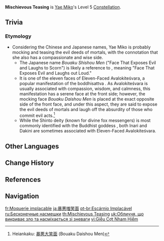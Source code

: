 {{Constellation Infobox
|image       = Constellation Mischievous Teasing.png
|description = Increases the Level of [[Great Secret Art: Tenko Kenshin]] by 3.<br>Maximum upgrade level is 15.
|level       = 5
|character   = Yae Miko
|utility1    = Talent Level Increase
|utility2    = Elemental Burst Level Increase
}}
'''Mischievous Teasing''' is [[Yae Miko]]'s Level 5 [[Constellation]].

==Trivia==
===Etymology===
*Considering the Chinese and Japanese names, Yae Miko is probably mocking and teasing the evil deeds of mortals, with the connotation that she also has a compassionate and wise side.
** The Japanese name ''Bouaku Shishou Men'' ("Face That Exposes Evil and Laughs to Scorn") is likely a reference to {{lang|''Bouaku Daishou Men''|ja=暴悪大笑面}}, meaning "Face That Exposes Evil and Laughs out Loud."
** It is one of the eleven faces of Eleven-Faced Avalokiteśvara, a popular manifestation of the boddhisattva {{w|Avalokiteśvara#Manifestations|Avalokiteśvara}}. As Avalokiteśvara is usually associated with compassion, wisdom, and calmness, this manifestation has a serene face at the front side; however, the mocking face ''Bouaku Daishou Men'' is placed at the exact opposite side of the front face, and under this aspect, they are said to expose the evil deeds of mortals and laugh off the absurdity of those who commit evil acts.<ref>Heiankaku: [https://www.e-gojokai.com/staff/bzan4uym06qlw8qb1mlc/ 暴悪大笑面] (Bouaku Daishou Men)</ref>
** While the Shinto deity {{w|Inari Ōkami|Inari}} (known for divine fox messengers) is most commonly identified with the Buddhist goddess {{w|Dakini}}, both Inari and Dakini are sometimes associated with Eleven-Faced Avalokiteśvara.

==Other Languages==
{{Other Languages
|en      = Mischievous Teasing
|zhs     = 暴恶嗤笑面
|zhs_rm  = Bào'è Chīxiào Miàn
|zht     = 暴惡嗤笑面
|zht_rm  = Bào'è Chīxiào Miàn
|zh_tl   = Face That Exposes Evil and Laughs to Scorn{{Sino|zh|ja}}
|ja      = 暴悪嗤笑面
|ja_rm   = Bouaku Shishou Men{{Assumed}}
|ja_tl   = Face That Exposes Evil and Laughs to Scorn
|ja_note = {{ja|暴|tl=to expose}} also means "violence." It is therefore not impossible to be interpreted that it is her mocking face that is violent and evil, although it does not accord with the name's possible etymology. See the [[#Etymology|Etymology section]].
|ko      = 폭악 조소의 가면
|ko_rm   = Pok'ak Joso-ui Gamyeon
|ko_tl   = Mask of Vicious Ridicule
|es      = Burla despiadada
|es_tl   = Ruthless Mockery
|fr      = Moquerie implacable
|fr_tl   = Implacable Mocking
|ru      = Бесконечные насмешки
|ru_tl   = Endless Ridicules
|th      = Mischievous Teasing
|vi      = Giễu Cợt Nham Hiểm
|vi_tl   = Vicious Ridicule
|de      = Unerbitterlicher Spott
|de_tl   = Relentless Mockery
|id      = Mischievous Teasing
|pt      = Escárnio Implacável
|pt_tl   = Relentless Derision
|tr      = Sonsuz Muziplik
|tr_tl   = Endless Teasing
|it      = Dispetto provocatore
|it_tl   = Spiteful Teasing
}}

==Change History==
{{Change History|2.5}}

==References==
{{Reflist}}

==Navigation==
{{Talent Navbox|Yae Miko}}

[[fr:Moquerie implacable]]
[[ja:暴悪嗤笑面]]
[[pt-br:Escárnio Implacável]]
[[ru:Бесконечные насмешки]]
[[th:Mischievous Teasing]]
[[uk:Обличчя, що викриває зло та насміхається зі зневаги]]
[[vi:Giễu Cợt Nham Hiểm]]